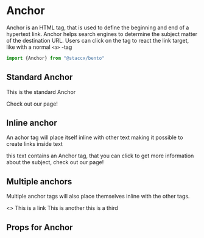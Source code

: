 
<Meta title="Components|Anchor" component={Anchor}/>


# Anchor
Anchor is an HTML tag, that is used to define the beginning and end of a hypertext link.
Anchor helps search engines to determine the subject matter of the destination URL.
Users can click on the tag to react the link target, like with a normal `<a>` -tag 

```javascript
import {Anchor} from "@staccx/bento"
```

## Standard Anchor
This is the standard Anchor

<Preview>
  <Story name="Standard">
   <Anchor href="https://www.stacc.com">Check out our page!</Anchor>
  </Story>
</Preview>


## Inline anchor
An achor tag will place itself inline with other text making it possible to create links
inside text

<Preview>
  <Story name="Inline">
  <p>
    this text contains an Anchor tag, that you can click to get more 
    information about the subject, 
   <Anchor href="https://www.stacc.com"> check out our page!</Anchor>
  </p>
  </Story>
</Preview>


## Multiple anchors
Multiple anchor tags will also place themselves inline with the other tags.

<Preview>
  <Story name="Multiple">
    <>
    <Anchor href="https://www.stacc.com">This is a link</Anchor>
    <Anchor href="https://www.stacc.com">This is another</Anchor>
    <Anchor href="https://www.stacc.com">this is a third </Anchor>
  </>
  </Story>
</Preview>


## Props for Anchor
<Props of={Anchor} />
